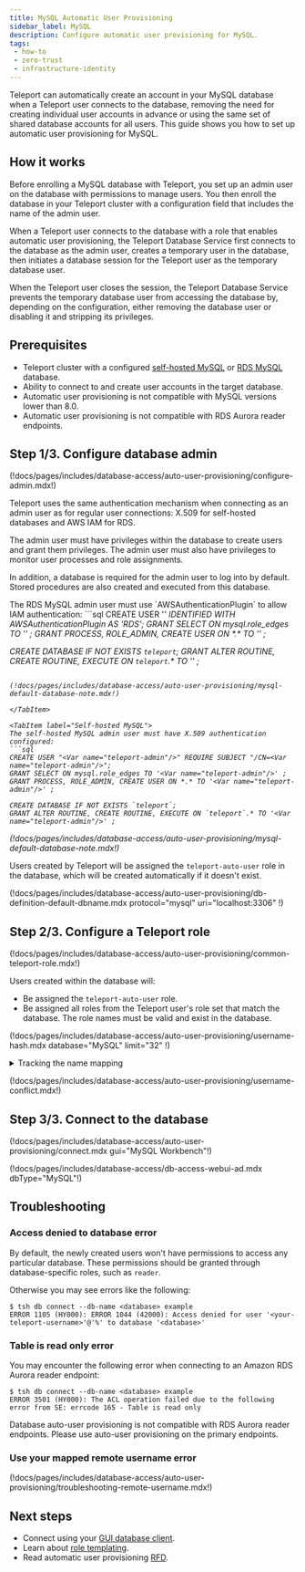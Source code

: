 ```yaml
---
title: MySQL Automatic User Provisioning
sidebar_label: MySQL
description: Configure automatic user provisioning for MySQL.
tags:
 - how-to
 - zero-trust
 - infrastructure-identity
---
```


Teleport can automatically create an account in your MySQL database when a
Teleport user connects to the database, removing the need for creating
individual user accounts in advance or using the same set of shared database
accounts for all users. This guide shows you how to set up automatic user
provisioning for MySQL.

## How it works

Before enrolling a MySQL database with Teleport, you set up an admin user on the
database with permissions to manage users. You then enroll the database in your
Teleport cluster with a configuration field that includes the name of the admin
user. 

When a Teleport user connects to the database with a role that enables automatic
user provisioning, the Teleport Database Service first connects to the database
as the admin user, creates a temporary user in the database, then initiates a
database session for the Teleport user as the temporary database user. 

When the Teleport user closes the session, the Teleport Database Service
prevents the temporary database user from accessing the database by, depending
on the configuration, either removing the database user or disabling it and
stripping its privileges.

## Prerequisites

- Teleport cluster with a configured [self-hosted
  MySQL](../enroll-self-hosted-databases/mysql-self-hosted.mdx) or [RDS MySQL](../enroll-aws-databases/rds.mdx)
  database.
- Ability to connect to and create user accounts in the target database.
- Automatic user provisioning is not compatible with MySQL versions lower than
  8.0.
- Automatic user provisioning is not compatible with RDS Aurora reader
  endpoints.

## Step 1/3. Configure database admin

(!docs/pages/includes/database-access/auto-user-provisioning/configure-admin.mdx!)

Teleport uses the same authentication mechanism when connecting as an admin user
as for regular user connections: X.509 for self-hosted databases and AWS IAM
for RDS.

The admin user must have privileges within the database to create users and
grant them privileges. The admin user must also have privileges to monitor user
processes and role assignments.

In addition, a database is required for the admin user to log into by default.
Stored procedures are also created and executed from this database.

<Tabs>
<TabItem label="RDS MySQL">
The RDS MySQL admin user must use `AWSAuthenticationPlugin` to allow IAM
authentication:
```sql
CREATE USER '<Var name="teleport-admin"/>' IDENTIFIED WITH AWSAuthenticationPlugin AS 'RDS';
GRANT SELECT ON mysql.role_edges TO '<Var name="teleport-admin"/>' ;
GRANT PROCESS, ROLE_ADMIN, CREATE USER ON *.* TO '<Var name="teleport-admin"/>' ;

CREATE DATABASE IF NOT EXISTS `teleport`;
GRANT ALTER ROUTINE, CREATE ROUTINE, EXECUTE ON `teleport`.* TO '<Var name="teleport-admin"/>' ;
```

(!docs/pages/includes/database-access/auto-user-provisioning/mysql-default-database-note.mdx!)

</TabItem>

<TabItem label="Self-hosted MySQL">
The self-hosted MySQL admin user must have X.509 authentication configured:
```sql
CREATE USER "<Var name="teleport-admin"/>" REQUIRE SUBJECT "/CN=<Var name="teleport-admin"/>";
GRANT SELECT ON mysql.role_edges TO '<Var name="teleport-admin"/>' ;
GRANT PROCESS, ROLE_ADMIN, CREATE USER ON *.* TO '<Var name="teleport-admin"/>' ;

CREATE DATABASE IF NOT EXISTS `teleport`;
GRANT ALTER ROUTINE, CREATE ROUTINE, EXECUTE ON `teleport`.* TO '<Var name="teleport-admin"/>' ;
```

(!docs/pages/includes/database-access/auto-user-provisioning/mysql-default-database-note.mdx!)

</TabItem>
</Tabs>

Users created by Teleport will be assigned the `teleport-auto-user` role in the
database, which will be created automatically if it doesn't exist.

(!docs/pages/includes/database-access/auto-user-provisioning/db-definition-default-dbname.mdx protocol="mysql" uri="localhost:3306" !)

## Step 2/3. Configure a Teleport role

(!docs/pages/includes/database-access/auto-user-provisioning/common-teleport-role.mdx!)

Users created within the database will:

- Be assigned the `teleport-auto-user` role.
- Be assigned all roles from the Teleport user's role set that match the database.
  The role names must be valid and exist in the database.

(!docs/pages/includes/database-access/auto-user-provisioning/username-hash.mdx database="MySQL" limit="32" !)

<details>
<summary>Tracking the name mapping</summary>
The original Teleport username will be saved as user attributes within the
databases.

User can find its own attributes in an auto-provisioned database session by:
```sql
SELECT * FROM INFORMATION_SCHEMA.USER_ATTRIBUTES WHERE CONCAT(USER, '@', HOST) = current_user();
```

Database admins can search a particular Teleport username by:
```sql
SELECT * FROM INFORMATION_SCHEMA.USER_ATTRIBUTES WHERE ATTRIBUTE->"$.user" = "teleport-user-name";
```

In addition, the "hashed" in-database name will be recorded as `db_user` for
database queries in the Teleport Audit Logs, when the Teleport username is over
32 characters.
</details>

(!docs/pages/includes/database-access/auto-user-provisioning/username-conflict.mdx!)

## Step 3/3. Connect to the database

(!docs/pages/includes/database-access/auto-user-provisioning/connect.mdx gui="MySQL Workbench"!)

(!docs/pages/includes/database-access/db-access-webui-ad.mdx dbType="MySQL"!)

## Troubleshooting

### Access denied to database error

By default, the newly created users won't have permissions to access any particular database. These permissions should be
granted through database-specific roles, such as `reader`.

Otherwise you may see errors like the following:

```code
$ tsh db connect --db-name <database> example
ERROR 1105 (HY000): ERROR 1044 (42000): Access denied for user '<your-teleport-username>'@'%' to database '<database>'
```

### Table is read only error

You may encounter the following error when connecting to an Amazon RDS Aurora
reader endpoint:
```code
$ tsh db connect --db-name <database> example
ERROR 3501 (HY000): The ACL operation failed due to the following error from SE: errcode 165 - Table is read only
```

Database auto-user provisioning is not compatible with RDS Aurora reader
endpoints. Please use auto-user provisioning on the primary endpoints.

### Use your mapped remote username error

(!docs/pages/includes/database-access/auto-user-provisioning/troubleshooting-remote-username.mdx!)

## Next steps

- Connect using your [GUI database client](../../../connect-your-client/gui-clients.mdx).
- Learn about [role templating](../../../zero-trust-access/rbac-get-started/role-templates.mdx).
- Read automatic user provisioning [RFD](https://github.com/gravitational/teleport/blob/master/rfd/0113-automatic-database-users.md).
